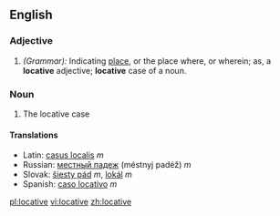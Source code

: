 ==English==
===Adjective===
#''(Grammar):'' Indicating [[place]], or the place where, or wherein; as, a '''locative''' adjective; '''locative''' case of a noun.

===Noun===
#The locative case
====Translations====
*Latin: [[casus localis]] ''m''
*Russian: [[местный падеж]] (méstnyj padéž) ''m'' <!--In Russian grammar called [[предложный падеж]] ([[prepositional case]]) ... NOTE: this comment belongs in the article entitled [[местный падеж]] when it is written. See [[Talk:Locative]].-->
*Slovak: [[šiesty pád]] ''m'', [[lokál]] ''m''
*Spanish: [[caso locativo]] ''m''

[[pl:locative]]
[[vi:locative]]
[[zh:locative]]